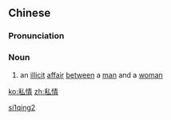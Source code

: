 ==Chinese==
{{zh-forms}}

===Pronunciation===
{{zh-pron
|m=sīqíng
|cat=n
}}

===Noun===
{{zh-noun}}

# {{lb|zh|literary}} an [[illicit]] [[affair]] [[between]] a [[man]] and a [[woman]]

[[Category:Mandarin literary terms|si1qing2]]

[[ko:私情]]
[[zh:私情]]